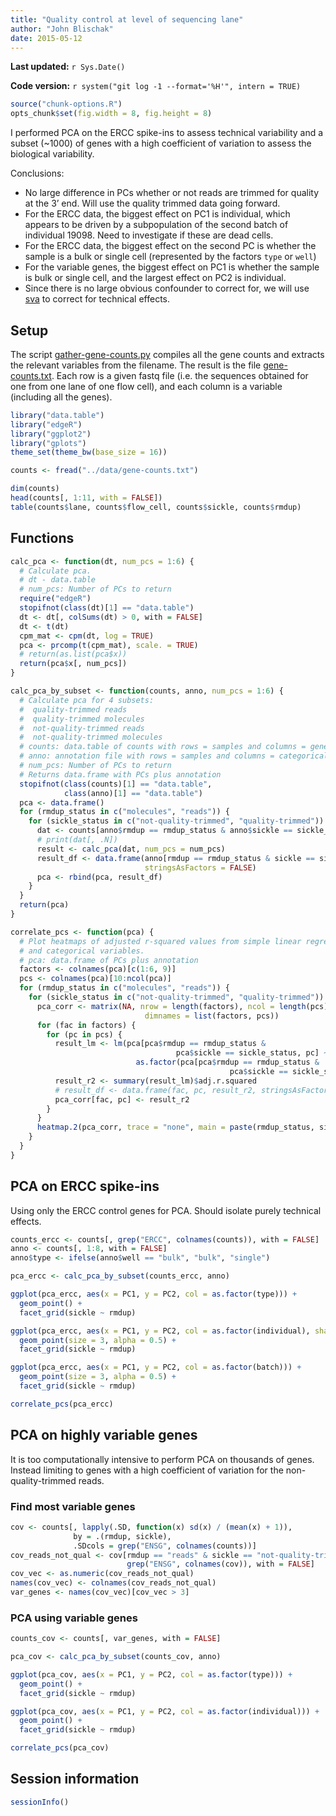 ```yaml
---
title: "Quality control at level of sequencing lane"
author: "John Blischak"
date: 2015-05-12
---
```


**Last updated:** `r Sys.Date()`

**Code version:** `r system("git log -1 --format='%H'", intern = TRUE)`

```r
source("chunk-options.R")
opts_chunk$set(fig.width = 8, fig.height = 8)
```

I performed PCA on the ERCC spike-ins to assess technical variability and a subset (~1000) of genes with a high coefficient of variation to assess the biological variability.

Conclusions:

*  No large difference in PCs whether or not reads are trimmed for quality at the 3' end.
Will use the quality trimmed data going forward.
*  For the ERCC data, the biggest effect on PC1 is individual, which appears to be driven by a subpopulation of the second batch of individual 19098.
Need to investigate if these are dead cells.
*  For the ERCC data, the biggest effect on the second PC is whether the sample is a bulk or single cell (represented by the factors `type` or `well`)
*  For the variable genes, the biggest effect on PC1 is whether the sample is bulk or single cell, and the largest effect on PC2 is individual.
*  Since there is no large obvious confounder to correct for, we will use [sva][] to correct for technical effects.

[sva]: http://www.bioconductor.org/packages/release/bioc/html/sva.html

## Setup

The script [gather-gene-counts.py][] compiles all the gene counts and extracts the relevant variables from the filename.
The result is the file [gene-counts.txt][].
Each row is a given fastq file (i.e. the sequences obtained for one from one lane of one flow cell), and each column is a variable (including all the genes).

[gather-gene-counts.py]: https://github.com/jdblischak/singleCellSeq/blob/master/code/gather-gene-counts.py
[gene-counts.txt]: https://github.com/jdblischak/singleCellSeq/blob/master/data/gene-counts.txt

```r
library("data.table")
library("edgeR")
library("ggplot2")
library("gplots")
theme_set(theme_bw(base_size = 16))
```

```r
counts <- fread("../data/gene-counts.txt")
```

```r
dim(counts)
head(counts[, 1:11, with = FALSE])
table(counts$lane, counts$flow_cell, counts$sickle, counts$rmdup)
```

## Functions

```r
calc_pca <- function(dt, num_pcs = 1:6) {
  # Calculate pca.
  # dt - data.table
  # num_pcs: Number of PCs to return
  require("edgeR")
  stopifnot(class(dt)[1] == "data.table")
  dt <- dt[, colSums(dt) > 0, with = FALSE]
  dt <- t(dt)
  cpm_mat <- cpm(dt, log = TRUE)
  pca <- prcomp(t(cpm_mat), scale. = TRUE)
  # return(as.list(pca$x))
  return(pca$x[, num_pcs])
}
```

```r
calc_pca_by_subset <- function(counts, anno, num_pcs = 1:6) {
  # Calculate pca for 4 subsets:
  #  quality-trimmed reads
  #  quality-trimmed molecules
  #  not-quality-trimmed reads
  #  not-quality-trimmed molecules
  # counts: data.table of counts with rows = samples and columns = genes
  # anno: annotation file with rows = samples and columns = categorical variables
  # num_pcs: Number of PCs to return
  # Returns data.frame with PCs plus annotation
  stopifnot(class(counts)[1] == "data.table",
            class(anno)[1] == "data.table")
  pca <- data.frame()
  for (rmdup_status in c("molecules", "reads")) {
    for (sickle_status in c("not-quality-trimmed", "quality-trimmed")) {
      dat <- counts[anno$rmdup == rmdup_status & anno$sickle == sickle_status, ]
      # print(dat[, .N])
      result <- calc_pca(dat, num_pcs = num_pcs)
      result_df <- data.frame(anno[rmdup == rmdup_status & sickle == sickle_status, ], result,
                              stringsAsFactors = FALSE)
      pca <- rbind(pca, result_df)
    }
  }
  return(pca)
}
```

```r
correlate_pcs <- function(pca) {
  # Plot heatmaps of adjusted r-squared values from simple linear regression between PCs
  # and categorical variables.
  # pca: data.frame of PCs plus annotation
  factors <- colnames(pca)[c(1:6, 9)]
  pcs <- colnames(pca)[10:ncol(pca)]
  for (rmdup_status in c("molecules", "reads")) {
    for (sickle_status in c("not-quality-trimmed", "quality-trimmed")) {
      pca_corr <- matrix(NA, nrow = length(factors), ncol = length(pcs),
                              dimnames = list(factors, pcs))
      for (fac in factors) {
        for (pc in pcs) {
          result_lm <- lm(pca[pca$rmdup == rmdup_status &
                                     pca$sickle == sickle_status, pc] ~
                            as.factor(pca[pca$rmdup == rmdup_status &
                                                 pca$sickle == sickle_status, fac]))
          result_r2 <- summary(result_lm)$adj.r.squared
          # result_df <- data.frame(fac, pc, result_r2, stringsAsFactors = FALSE)
          pca_corr[fac, pc] <- result_r2
        }
      }
      heatmap.2(pca_corr, trace = "none", main = paste(rmdup_status, sickle_status))
    }
  }
}
```

## PCA on ERCC spike-ins

Using only the ERCC control genes for PCA.
Should isolate purely technical effects.

```r
counts_ercc <- counts[, grep("ERCC", colnames(counts)), with = FALSE]
anno <- counts[, 1:8, with = FALSE]
anno$type <- ifelse(anno$well == "bulk", "bulk", "single")
```

```r
pca_ercc <- calc_pca_by_subset(counts_ercc, anno)
```

```r
ggplot(pca_ercc, aes(x = PC1, y = PC2, col = as.factor(type))) +
  geom_point() +
  facet_grid(sickle ~ rmdup)
```

```r
ggplot(pca_ercc, aes(x = PC1, y = PC2, col = as.factor(individual), shape = as.factor(batch))) +
  geom_point(size = 3, alpha = 0.5) +
  facet_grid(sickle ~ rmdup)
```

```r
ggplot(pca_ercc, aes(x = PC1, y = PC2, col = as.factor(batch))) +
  geom_point(size = 3, alpha = 0.5) +
  facet_grid(sickle ~ rmdup)
```

```r
correlate_pcs(pca_ercc)
```

## PCA on highly variable genes

It is too computationally intensive to perform PCA on thousands of genes.
Instead limiting to genes with a high coefficient of variation for the non-quality-trimmed reads.

### Find most variable genes

```r
cov <- counts[, lapply(.SD, function(x) sd(x) / (mean(x) + 1)),
              by = .(rmdup, sickle),
              .SDcols = grep("ENSG", colnames(counts))]
cov_reads_not_qual <- cov[rmdup == "reads" & sickle == "not-quality-trimmed",
                          grep("ENSG", colnames(cov)), with = FALSE]
cov_vec <- as.numeric(cov_reads_not_qual)
names(cov_vec) <- colnames(cov_reads_not_qual)
var_genes <- names(cov_vec)[cov_vec > 3]
```

### PCA using variable genes

```r
counts_cov <- counts[, var_genes, with = FALSE]
```

```r
pca_cov <- calc_pca_by_subset(counts_cov, anno)
```

```r
ggplot(pca_cov, aes(x = PC1, y = PC2, col = as.factor(type))) +
  geom_point() +
  facet_grid(sickle ~ rmdup)
```

```r
ggplot(pca_cov, aes(x = PC1, y = PC2, col = as.factor(individual))) +
  geom_point() +
  facet_grid(sickle ~ rmdup)
```

```r
correlate_pcs(pca_cov)
```

## Session information

```r
sessionInfo()
```
